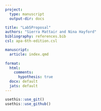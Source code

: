 ```yaml
---
project: 
  type: manuscript
  output-dir: docs

title: "Lab5Proposal"
authors: "Sierra Mattair and Nina Hayford"
bibliography: references.bib
csl: apa-6th-edition.csl

manuscript:
  article: index.qmd
  
format:
  html:
    comments:
      hypothesis: true
  docx: default
  jats: default 
---
```



```r
usethis::use_git()
usethis::use_github()
```
